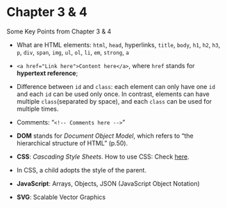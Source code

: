 \mainmatter

# Chapter 3 & 4{#chapter3_and_4}

Some Key Points from Chapter 3 & 4

- What are HTML elements: `html`, `head`, hyperlinks, `title`, `body`, `h1`, `h2`, `h3`, `p`, `div`, `span`, `img`, `ul`, `ol`, `li`, `em`, `strong`, `a`

- `<a href="Link here">Content here</a>`, where `href` stands for **hypertext reference**;

- Difference between `id` and `class`: each element can only have one `id` and each `id` can be used only once. In contrast, elements can have multiple `class`(separated by space), and each `class` can be used for multiple times. 

- Comments: "`<!-- Comments here -->`"

- **DOM** stands for *Document Object Model*, which refers to "the hierarchical structure of HTML" (p.50).

- **CSS**: *Cascading Style Sheets*. How to use CSS: Check [here](https://www.w3schools.com/html/html_css.asp).

- In CSS, a child adopts the style of the parent. 

- **JavaScript**: Arrays, Objects, JSON (JavaScript Object Notation)

- **SVG**: Scalable Vector Graphics
